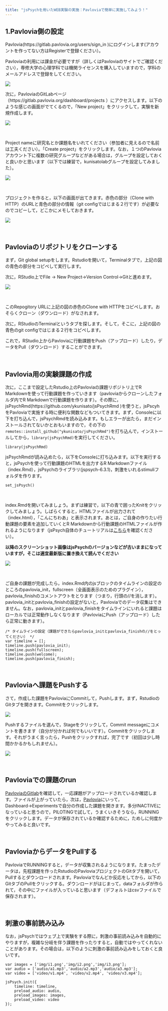 ```yaml
---
title: "jsPsychを用いたWEB実験の実施：Pavloviaで簡単に実施してみよう！"
---
```


## 1.Pavlovia側の設定

Pavlovia(https://gitlab.pavlovia.org/users/sign_in )にログインします(アカウントを作ってない方はRegisterで登録ください）。

Pavloviaの利用には課金が必要ですが（詳しくはPavloviaのサイトでご確認ください），専修大学の心理学科では機関ライセンスを購入していますので，学科のメールアドレスで登録をしてください。

![](fig/pavlovia01.png)
<br />

次に，PavloviaのGitLabページ（https://gitlab.pavlovia.org/dashboard/projects ）にアクセスします。以下のような感じの画面がでてくるので，「New project」をクリックして，実験を新規作成します。

![](fig/pavlovia02.png)

<br />

Project nameに研究名とか課題名をいれてください（参加者に見えるので名前は工夫ください）。「Create project」をクリックします。なお，１つのPavloviaアカウント下に複数の研究グループなどがある場合は，グループを設定しておくと良いかと思います（以下では練習で，kunisatolabグループを設定してみました）。

![](fig/pavlovia03.png)

<br />

プロジェクトを作ると，以下の画面が出てきます。赤色の部分（Clone with HTTP）のURLと青色の部分の情報（git configではじまる２行です）が必要なのでコピーして，どこかにメモしておきます。


![](fig/pavlovia04.png)

<br />

## Pavloviaのリポジトリをクローンする

まず，Git global setupをします。Rstudioを開いて，Terminalタブで，上記の図の青色の部分をコピペして実行します。


次に，RStudio上でFile → New Project→Version Control→Gitと進めます。

![](fig/github_gif3.gif)

<br />

このRepogitory URLに上記の図の赤色のClone with HTTPをコピペします。おそらくクローン（ダウンロード）がなされます。

次に，RStudioのTerminalというタブを探します。そして，そこに，上記の図の青色のgit configではじまる２行をコピペします。

これで，RStudio上からPavloviaに行動課題をPush（アップロード）したり，データをPull（ダウンロード）することができます。

<br />

## Pavlovia用の実験課題の作成

次に，ここまで設定したRstudio上のPavloviaの課題リポジトリ上でR Markdownを使って行動課題を作っていきます（pavloviaからクローンしたフォルダ内でR Markdownで行動課題を作ります）。その際に，jsPsychRmd(https://github.com/ykunisato/jsPsychRmd )を使うと，jsPscyhをPavloviaで実施する時に便利な関数などもついてきます。まず，Consoleに以下を打ち込んで，jsPsychRmdを読み込みます。もしエラーが出たら，まだインストールされてないかとおもいますので，その下の```remotes::install_github("ykunisato/jsPsychRmd")```を打ち込んで，インストールしてから，```library(jsPsychRmd)```を実行してください。

```
library(jsPsychRmd)
```

jsPsychRmdが読み込めたら，以下をConsoleに打ち込みます。以下を実行すると，jsPsychを使って行動課題のHTMLを出力するR Markdownファイル（index.Rmd），jsPsychのライブラリ(jspsych-6.3.1)，刺激をいれるstimuliフォルダを作ります。

```
set_jsPsych()
```

<br />

index.Rmdを開いてみましょう。まずは練習で，以下の青で囲ったKnitをクリックしてみましょう。しばらくすると，HTMLファイルが出力されて（index.html），「こんにちわあ」と表示されます。あとは，ご自身の作りたい行動課題の要素を追加していくとR Markdownから行動課題のHTMLファイルが作れるようになります（jsPsych自体のチュートリアルは[こちら](https://kunisatolab.github.io/main/code_tips.html)を確認ください）。

**以降のスクリーンショット画像はjsPsychのバージョンなどが古いままになっていますが，そこは適宜最新版に置き換えて読んでください**

![](fig/pavlovia05.png)

<br />

ご自身の課題が完成したら，index.Rmd内のjsブロックのタイムラインの設定のところのpavlovia_init，fullscreen（全画面表示のためのプラグイン），pavlovia_finishのコメントアウトをとります（つまり，行頭の//を消します）。pavlovia_initとpavlovia_finishの設定がないと，Pavloviaでのデータ収集はできません。なお，pavlovia_initとpavlovia_finishをタイムラインにいれると課題はローカルでは正常動作しなくなります（PavloviaにPush（アップロード）したら正常に動きます）。

```
/* タイムラインの設定（課題ができたらpavlovia_initとpavlovia_finishの//をとってください） */
var timeline = [];
timeline.push(pavlovia_init);
timeline.push(fullscreen);
timeline.push(welcome);
timeline.push(pavlovia_finish);
```

<br />

## Pavloviaへ課題をPushする

さて，作成した課題をPavloviaにCommitして，Pushします。まず，RstudioのGitタブを開きます。Commitをクリックします。

![](fig/pavlovia06.png)

Pushするファイルを選んで，Stageをクリックして，Commit messageにコメントを書きます（自分が分かれば何でもいいです）。Commitをクリックします。それがうまく言ったら，Pushをクリックすれば，完了です（初回は少し時間かかるかもしれません）。

![](fig/pavlovia07.png)

<br />

## Pavloviaでの課題のrun

[PavloviaのGitlab](https://gitlab.pavlovia.org/dashboard/projects)を確認して，一応課題がアップロードされているか確認します。ファイルが上がっていたら，次は，[Pavlovia](https://pavlovia.org)にいって，Dashboard→Experimentsで自分の作成した課題を開きます。多分INACTIVEになっていると思うので，PILOTINGで試して，うまくいきそうなら，RUNNINGをクリックします。データが保存されているか確認するために，ためしに何度かやってみると良いです。

<br />

## PavloviaからデータをPullする

PavloviaでRUNNINGすると，データが収集されるようになります。たまったデータは，先程課題を作ったRstudioのPavloviaプロジェクトのGitタブを開いて，Pullするとダウンロードされます。Pavloviaでなんどか反応をしてから，以下のGitタブのPullをクリックする。ダウンロードがはじまって，dataフォルダが作られて，その中にファイルが入っていると思います（デフォルトはcsvファイルで保存されます）。


<br />

## 刺激の事前読み込み

なお，jsPsychではウェブ上で実験をする際に，刺激の事前読み込みを自動的にやりますが，複雑な分岐を伴う課題を作ったりすると，自動ではやってくれないことがあります。その場合は，以下のように刺激の事前読み込みをしておくと良いです。

```
var images = ['img/i1.png','img/i2.png','img/i3.png'];
var audio = ['audio/a1.mp3','audio/a2.mp3','audio/a3.mp3'];
var video = ['video/v1.mp4', 'video/v2.mp4', 'video/v3.mp4'];

jsPsych.init({
    timeline: timeline,
    preload_audio: audio,
    preload_images: images,
    preload_video: video
});
```